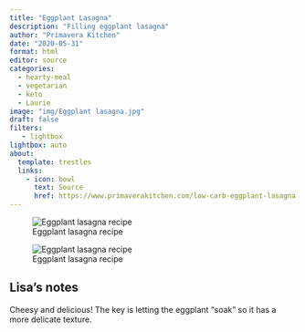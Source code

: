 ```yaml
---
title: "Eggplant Lasagna"
description: "Filling eggplant lasagna"
author: "Primavera Kitchen"
date: "2020-05-31"
format: html
editor: source
categories:
  - hearty-meal
  - vegetarian
  - keto
  - Laurie
image: "img/Eggplant lasagna.jpg"
draft: false
filters:
   - lightbox
lightbox: auto
about:
  template: trestles
  links:
    - icon: bowl
      text: Source
      href: https://www.primaverakitchen.com/low-carb-eggplant-lasagna
---
```


![Eggplant lasagna recipe](img/Eggplant lasagna.jpg)

![Eggplant lasagna recipe](img/Eggplant lasagna 2.jpg)

## Lisa's notes

Cheesy and delicious! The key is letting the eggplant "soak" so it has a more delicate texture. 
